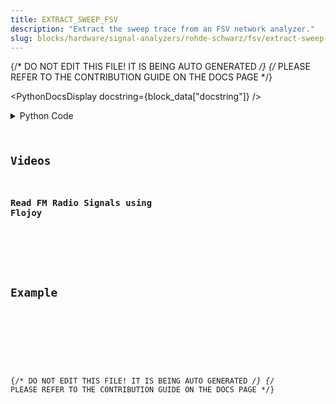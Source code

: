 ```yaml
---
title: EXTRACT_SWEEP_FSV
description: "Extract the sweep trace from an FSV network analyzer."
slug: blocks/hardware/signal-analyzers/rohde-schwarz/fsv/extract-sweep-fsv
---
```


{/* DO NOT EDIT THIS FILE! IT IS BEING AUTO GENERATED */}
{/* PLEASE REFER TO THE CONTRIBUTION GUIDE ON THE DOCS PAGE */}


<PythonDocsDisplay docstring={block_data["docstring"]} />
<details>
<summary>Python Code</summary>



<Code code={pythonCode} lang="py" wrap theme="dracula" />

[Find this Flojoy Block on GitHub](https://github.com/flojoy-ai/blocks/blob/main/blocks/HARDWARE/SIGNAL_ANALYZERS/ROHDE_SCHWARZ/FSV/EXTRACT_SWEEP_FSV/EXTRACT_SWEEP_FSV.py)

</details>

## Videos


### Read FM Radio Signals using Flojoy

<div className="not-content">
<YouTube id="https://www.youtube.com/watch?v=1crZxgWDAaw" />
</div>

## Example


<GetHelpWidget />


<AppDisplay app={app} blockName="EXTRACT_SWEEP_FSV" client:visible />


<Example />

{/* DO NOT EDIT THIS FILE! IT IS BEING AUTO GENERATED */}
{/* PLEASE REFER TO THE CONTRIBUTION GUIDE ON THE DOCS PAGE */}
